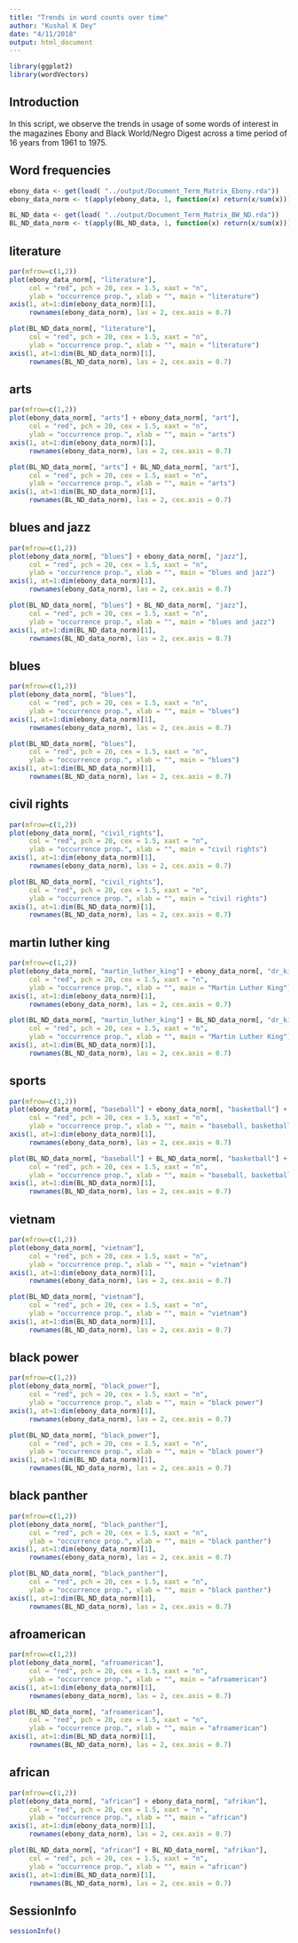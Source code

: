 ```yaml
---
title: "Trends in word counts over time"
author: "Kushal K Dey"
date: "4/11/2018"
output: html_document
---
```


```r
library(ggplot2)
library(wordVectors)
```

## Introduction

In this script, we observe the trends in usage of some words of interest
in the magazines Ebony and Black World/Negro Digest across a time period of 
16 years from 1961 to 1975.

## Word frequencies

```r
ebony_data <- get(load( "../output/Document_Term_Matrix_Ebony.rda"))
ebony_data_norm <- t(apply(ebony_data, 1, function(x) return(x/sum(x))))

BL_ND_data <- get(load( "../output/Document_Term_Matrix_BW_ND.rda"))
BL_ND_data_norm <- t(apply(BL_ND_data, 1, function(x) return(x/sum(x))))

```


## literature

```r
par(mfrow=c(1,2))
plot(ebony_data_norm[, "literature"], 
     col = "red", pch = 20, cex = 1.5, xaxt = "n", 
     ylab = "occurrence prop.", xlab = "", main = "literature")
axis(1, at=1:dim(ebony_data_norm)[1], 
     rownames(ebony_data_norm), las = 2, cex.axis = 0.7)

plot(BL_ND_data_norm[, "literature"], 
     col = "red", pch = 20, cex = 1.5, xaxt = "n", 
     ylab = "occurrence prop.", xlab = "", main = "literature")
axis(1, at=1:dim(BL_ND_data_norm)[1], 
     rownames(BL_ND_data_norm), las = 2, cex.axis = 0.7)
```

## arts

```r
par(mfrow=c(1,2))
plot(ebony_data_norm[, "arts"] + ebony_data_norm[, "art"], 
     col = "red", pch = 20, cex = 1.5, xaxt = "n", 
     ylab = "occurrence prop.", xlab = "", main = "arts")
axis(1, at=1:dim(ebony_data_norm)[1], 
     rownames(ebony_data_norm), las = 2, cex.axis = 0.7)

plot(BL_ND_data_norm[, "arts"] + BL_ND_data_norm[, "art"], 
     col = "red", pch = 20, cex = 1.5, xaxt = "n", 
     ylab = "occurrence prop.", xlab = "", main = "arts")
axis(1, at=1:dim(BL_ND_data_norm)[1], 
     rownames(BL_ND_data_norm), las = 2, cex.axis = 0.7)
```

## blues and jazz

```r
par(mfrow=c(1,2))
plot(ebony_data_norm[, "blues"] + ebony_data_norm[, "jazz"], 
     col = "red", pch = 20, cex = 1.5, xaxt = "n", 
     ylab = "occurrence prop.", xlab = "", main = "blues and jazz")
axis(1, at=1:dim(ebony_data_norm)[1], 
     rownames(ebony_data_norm), las = 2, cex.axis = 0.7)

plot(BL_ND_data_norm[, "blues"] + BL_ND_data_norm[, "jazz"], 
     col = "red", pch = 20, cex = 1.5, xaxt = "n", 
     ylab = "occurrence prop.", xlab = "", main = "blues and jazz")
axis(1, at=1:dim(BL_ND_data_norm)[1], 
     rownames(BL_ND_data_norm), las = 2, cex.axis = 0.7)
```

## blues

```r
par(mfrow=c(1,2))
plot(ebony_data_norm[, "blues"], 
     col = "red", pch = 20, cex = 1.5, xaxt = "n", 
     ylab = "occurrence prop.", xlab = "", main = "blues")
axis(1, at=1:dim(ebony_data_norm)[1], 
     rownames(ebony_data_norm), las = 2, cex.axis = 0.7)

plot(BL_ND_data_norm[, "blues"], 
     col = "red", pch = 20, cex = 1.5, xaxt = "n", 
     ylab = "occurrence prop.", xlab = "", main = "blues")
axis(1, at=1:dim(BL_ND_data_norm)[1], 
     rownames(BL_ND_data_norm), las = 2, cex.axis = 0.7)
```

## civil rights

```r
par(mfrow=c(1,2))
plot(ebony_data_norm[, "civil_rights"], 
     col = "red", pch = 20, cex = 1.5, xaxt = "n", 
     ylab = "occurrence prop.", xlab = "", main = "civil rights")
axis(1, at=1:dim(ebony_data_norm)[1], 
     rownames(ebony_data_norm), las = 2, cex.axis = 0.7)

plot(BL_ND_data_norm[, "civil_rights"], 
     col = "red", pch = 20, cex = 1.5, xaxt = "n", 
     ylab = "occurrence prop.", xlab = "", main = "civil rights")
axis(1, at=1:dim(BL_ND_data_norm)[1], 
     rownames(BL_ND_data_norm), las = 2, cex.axis = 0.7)
```

## martin luther king

```r
par(mfrow=c(1,2))
plot(ebony_data_norm[, "martin_luther_king"] + ebony_data_norm[, "dr_king"], 
     col = "red", pch = 20, cex = 1.5, xaxt = "n", 
     ylab = "occurrence prop.", xlab = "", main = "Martin Luther King")
axis(1, at=1:dim(ebony_data_norm)[1], 
     rownames(ebony_data_norm), las = 2, cex.axis = 0.7)

plot(BL_ND_data_norm[, "martin_luther_king"] + BL_ND_data_norm[, "dr_king"], 
     col = "red", pch = 20, cex = 1.5, xaxt = "n", 
     ylab = "occurrence prop.", xlab = "", main = "Martin Luther King")
axis(1, at=1:dim(BL_ND_data_norm)[1], 
     rownames(BL_ND_data_norm), las = 2, cex.axis = 0.7)
```

## sports

```r
par(mfrow=c(1,2))
plot(ebony_data_norm[, "baseball"] + ebony_data_norm[, "basketball"] + ebony_data_norm[, "football"], 
     col = "red", pch = 20, cex = 1.5, xaxt = "n", 
     ylab = "occurrence prop.", xlab = "", main = "baseball, basketball, football")
axis(1, at=1:dim(ebony_data_norm)[1], 
     rownames(ebony_data_norm), las = 2, cex.axis = 0.7)

plot(BL_ND_data_norm[, "baseball"] + BL_ND_data_norm[, "basketball"] + BL_ND_data_norm[, "football"], 
     col = "red", pch = 20, cex = 1.5, xaxt = "n", 
     ylab = "occurrence prop.", xlab = "", main = "baseball, basketball, football")
axis(1, at=1:dim(BL_ND_data_norm)[1], 
     rownames(BL_ND_data_norm), las = 2, cex.axis = 0.7)
```

## vietnam

```r
par(mfrow=c(1,2))
plot(ebony_data_norm[, "vietnam"], 
     col = "red", pch = 20, cex = 1.5, xaxt = "n", 
     ylab = "occurrence prop.", xlab = "", main = "vietnam")
axis(1, at=1:dim(ebony_data_norm)[1], 
     rownames(ebony_data_norm), las = 2, cex.axis = 0.7)

plot(BL_ND_data_norm[, "vietnam"], 
     col = "red", pch = 20, cex = 1.5, xaxt = "n", 
     ylab = "occurrence prop.", xlab = "", main = "vietnam")
axis(1, at=1:dim(BL_ND_data_norm)[1], 
     rownames(BL_ND_data_norm), las = 2, cex.axis = 0.7)
```

## black power

```r
par(mfrow=c(1,2))
plot(ebony_data_norm[, "black_power"], 
     col = "red", pch = 20, cex = 1.5, xaxt = "n", 
     ylab = "occurrence prop.", xlab = "", main = "black power")
axis(1, at=1:dim(ebony_data_norm)[1], 
     rownames(ebony_data_norm), las = 2, cex.axis = 0.7)

plot(BL_ND_data_norm[, "black_power"], 
     col = "red", pch = 20, cex = 1.5, xaxt = "n", 
     ylab = "occurrence prop.", xlab = "", main = "black power")
axis(1, at=1:dim(BL_ND_data_norm)[1], 
     rownames(BL_ND_data_norm), las = 2, cex.axis = 0.7)
```

## black panther

```r
par(mfrow=c(1,2))
plot(ebony_data_norm[, "black_panther"], 
     col = "red", pch = 20, cex = 1.5, xaxt = "n", 
     ylab = "occurrence prop.", xlab = "", main = "black panther")
axis(1, at=1:dim(ebony_data_norm)[1], 
     rownames(ebony_data_norm), las = 2, cex.axis = 0.7)

plot(BL_ND_data_norm[, "black_panther"], 
     col = "red", pch = 20, cex = 1.5, xaxt = "n", 
     ylab = "occurrence prop.", xlab = "", main = "black panther")
axis(1, at=1:dim(BL_ND_data_norm)[1], 
     rownames(BL_ND_data_norm), las = 2, cex.axis = 0.7)
```

## afroamerican

```r
par(mfrow=c(1,2))
plot(ebony_data_norm[, "afroamerican"], 
     col = "red", pch = 20, cex = 1.5, xaxt = "n", 
     ylab = "occurrence prop.", xlab = "", main = "afroamerican")
axis(1, at=1:dim(ebony_data_norm)[1], 
     rownames(ebony_data_norm), las = 2, cex.axis = 0.7)

plot(BL_ND_data_norm[, "afroamerican"], 
     col = "red", pch = 20, cex = 1.5, xaxt = "n", 
     ylab = "occurrence prop.", xlab = "", main = "afroamerican")
axis(1, at=1:dim(BL_ND_data_norm)[1], 
     rownames(BL_ND_data_norm), las = 2, cex.axis = 0.7)
```

## african

```r
par(mfrow=c(1,2))
plot(ebony_data_norm[, "african"] + ebony_data_norm[, "afrikan"], 
     col = "red", pch = 20, cex = 1.5, xaxt = "n", 
     ylab = "occurrence prop.", xlab = "", main = "african")
axis(1, at=1:dim(ebony_data_norm)[1], 
     rownames(ebony_data_norm), las = 2, cex.axis = 0.7)

plot(BL_ND_data_norm[, "african"] + BL_ND_data_norm[, "afrikan"], 
     col = "red", pch = 20, cex = 1.5, xaxt = "n", 
     ylab = "occurrence prop.", xlab = "", main = "african")
axis(1, at=1:dim(BL_ND_data_norm)[1], 
     rownames(BL_ND_data_norm), las = 2, cex.axis = 0.7)
```


## SessionInfo

```r
sessionInfo()
```



